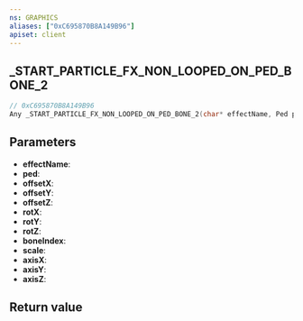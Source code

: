 ```yaml
---
ns: GRAPHICS
aliases: ["0xC695870B8A149B96"]
apiset: client
---
```

## _START_PARTICLE_FX_NON_LOOPED_ON_PED_BONE_2

```c
// 0xC695870B8A149B96
Any _START_PARTICLE_FX_NON_LOOPED_ON_PED_BONE_2(char* effectName, Ped ped, float offsetX, float offsetY, float offsetZ, float rotX, float rotY, float rotZ, int boneIndex, float scale, BOOL axisX, BOOL axisY, BOOL axisZ);
```


## Parameters
* **effectName**:
* **ped**:
* **offsetX**:
* **offsetY**:
* **offsetZ**:
* **rotX**:
* **rotY**:
* **rotZ**:
* **boneIndex**:
* **scale**:
* **axisX**:
* **axisY**:
* **axisZ**:

## Return value